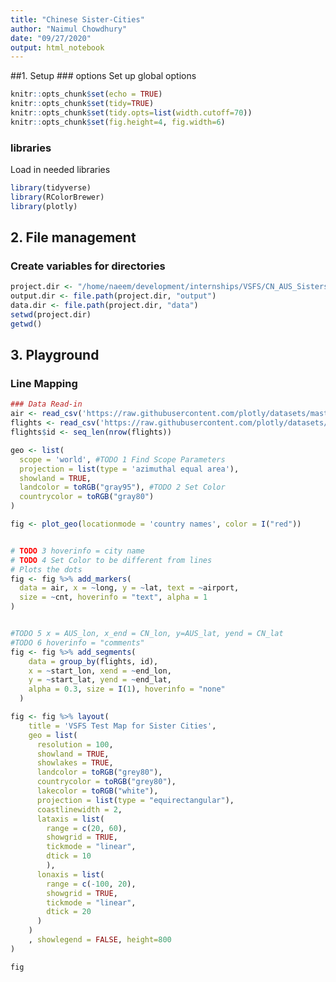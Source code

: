```yaml
---
title: "Chinese Sister-Cities"
author: "Naimul Chowdhury"
date: "09/27/2020"
output: html_notebook
---
```


##1. Setup
### options
Set up global options
```r
knitr::opts_chunk$set(echo = TRUE)
knitr::opts_chunk$set(tidy=TRUE)
knitr::opts_chunk$set(tidy.opts=list(width.cutoff=70))
knitr::opts_chunk$set(fig.height=4, fig.width=6)
```

### libraries
Load in needed libraries 
```r
library(tidyverse)
library(RColorBrewer)
library(plotly)
```

## 2. File management
### Create variables for directories
```r
project.dir <- "/home/naeem/development/internships/VSFS/CN_AUS_Sisters" #naeem
output.dir <- file.path(project.dir, "output")
data.dir <- file.path(project.dir, "data")
setwd(project.dir)
getwd()
```

## 3. Playground

### Line Mapping
```r
### Data Read-in
air <- read_csv('https://raw.githubusercontent.com/plotly/datasets/master/2011_february_us_airport_traffic.csv')
flights <- read_csv('https://raw.githubusercontent.com/plotly/datasets/master/2011_february_aa_flight_paths.csv')
flights$id <- seq_len(nrow(flights))

geo <- list(
  scope = 'world', #TODO 1 Find Scope Parameters
  projection = list(type = 'azimuthal equal area'), 
  showland = TRUE, 
  landcolor = toRGB("gray95"), #TODO 2 Set Color
  countrycolor = toRGB("gray80")
)

fig <- plot_geo(locationmode = 'country names', color = I("red"))


# TODO 3 hoverinfo = city name
# TODO 4 Set Color to be different from lines
# Plots the dots
fig <- fig %>% add_markers( 
  data = air, x = ~long, y = ~lat, text = ~airport,
  size = ~cnt, hoverinfo = "text", alpha = 1
)


#TODO 5 x = AUS_lon, x_end = CN_lon, y=AUS_lat, yend = CN_lat
#TODO 6 hoverinfo = "comments"
fig <- fig %>% add_segments(
    data = group_by(flights, id),
    x = ~start_lon, xend = ~end_lon,
    y = ~start_lat, yend = ~end_lat,
    alpha = 0.3, size = I(1), hoverinfo = "none"
  )

fig <- fig %>% layout(
    title = 'VSFS Test Map for Sister Cities',
    geo = list(
      resolution = 100,
      showland = TRUE,
      showlakes = TRUE,
      landcolor = toRGB("grey80"),
      countrycolor = toRGB("grey80"),
      lakecolor = toRGB("white"),
      projection = list(type = "equirectangular"),
      coastlinewidth = 2,
      lataxis = list(
        range = c(20, 60),
        showgrid = TRUE,
        tickmode = "linear",
        dtick = 10
        ),
      lonaxis = list(
        range = c(-100, 20),
        showgrid = TRUE,
        tickmode = "linear",
        dtick = 20
      )
    )
    , showlegend = FALSE, height=800
)

fig

```

